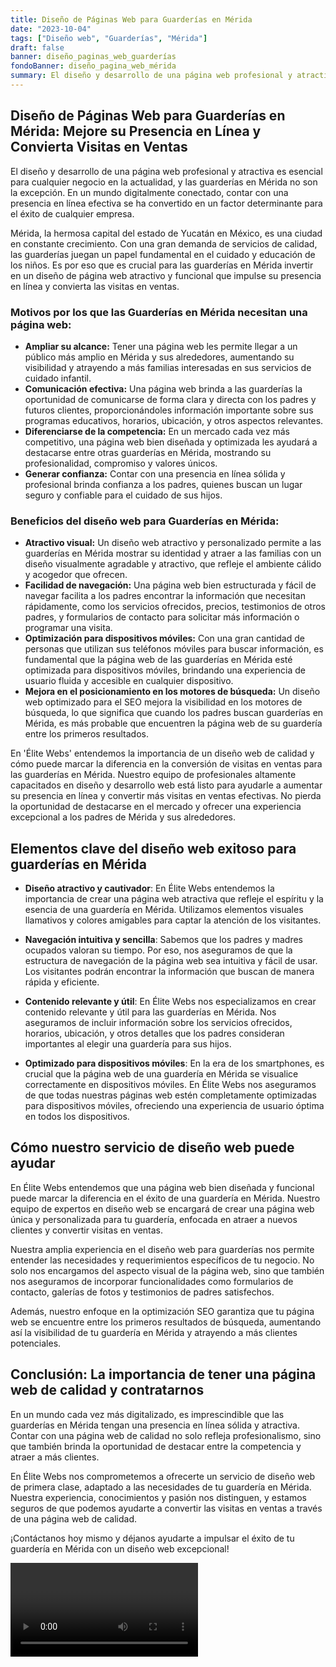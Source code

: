 ```yaml
---
title: Diseño de Páginas Web para Guarderías en Mérida
date: "2023-10-04"
tags: ["Diseño web", "Guarderías", "Mérida"]
draft: false
banner: diseño_paginas_web_guarderías
fondoBanner: diseño_pagina_web_mérida
summary: El diseño y desarrollo de una página web profesional y atractiva es esencial para cualquier negocio en la actualidad, y las guarderías en Mérida no son la excepción. En un mundo digitalmente conectado, contar con una presencia en línea efectiva se ha convertido en un factor determinante para el éxito de cualquier empresa.
---
```



## Diseño de Páginas Web para Guarderías en Mérida: Mejore su Presencia en Línea y Convierta Visitas en Ventas

El diseño y desarrollo de una página web profesional y atractiva es esencial para cualquier negocio en la actualidad, y las guarderías en Mérida no son la excepción. En un mundo digitalmente conectado, contar con una presencia en línea efectiva se ha convertido en un factor determinante para el éxito de cualquier empresa.

Mérida, la hermosa capital del estado de Yucatán en México, es una ciudad en constante crecimiento. Con una gran demanda de servicios de calidad, las guarderías juegan un papel fundamental en el cuidado y educación de los niños. Es por eso que es crucial para las guarderías en Mérida invertir en un diseño de página web atractivo y funcional que impulse su presencia en línea y convierta las visitas en ventas.

### Motivos por los que las Guarderías en Mérida necesitan una página web:

- **Ampliar su alcance:** Tener una página web les permite llegar a un público más amplio en Mérida y sus alrededores, aumentando su visibilidad y atrayendo a más familias interesadas en sus servicios de cuidado infantil.
- **Comunicación efectiva:** Una página web brinda a las guarderías la oportunidad de comunicarse de forma clara y directa con los padres y futuros clientes, proporcionándoles información importante sobre sus programas educativos, horarios, ubicación, y otros aspectos relevantes.
- **Diferenciarse de la competencia:** En un mercado cada vez más competitivo, una página web bien diseñada y optimizada les ayudará a destacarse entre otras guarderías en Mérida, mostrando su profesionalidad, compromiso y valores únicos.
- **Generar confianza:** Contar con una presencia en línea sólida y profesional brinda confianza a los padres, quienes buscan un lugar seguro y confiable para el cuidado de sus hijos.

### Beneficios del diseño web para Guarderías en Mérida:

- **Atractivo visual:** Un diseño web atractivo y personalizado permite a las guarderías en Mérida mostrar su identidad y atraer a las familias con un diseño visualmente agradable y atractivo, que refleje el ambiente cálido y acogedor que ofrecen.
- **Facilidad de navegación:** Una página web bien estructurada y fácil de navegar facilita a los padres encontrar la información que necesitan rápidamente, como los servicios ofrecidos, precios, testimonios de otros padres, y formularios de contacto para solicitar más información o programar una visita.
- **Optimización para dispositivos móviles:** Con una gran cantidad de personas que utilizan sus teléfonos móviles para buscar información, es fundamental que la página web de las guarderías en Mérida esté optimizada para dispositivos móviles, brindando una experiencia de usuario fluida y accesible en cualquier dispositivo.
- **Mejora en el posicionamiento en los motores de búsqueda:** Un diseño web optimizado para el SEO mejora la visibilidad en los motores de búsqueda, lo que significa que cuando los padres buscan guarderías en Mérida, es más probable que encuentren la página web de su guardería entre los primeros resultados.

En 'Élite Webs' entendemos la importancia de un diseño web de calidad y cómo puede marcar la diferencia en la conversión de visitas en ventas para las guarderías en Mérida. Nuestro equipo de profesionales altamente capacitados en diseño y desarrollo web está listo para ayudarle a aumentar su presencia en línea y convertir más visitas en ventas efectivas. No pierda la oportunidad de destacarse en el mercado y ofrecer una experiencia excepcional a los padres de Mérida y sus alrededores.

<GifSeo />

<Cta />

## Elementos clave del diseño web exitoso para guarderías en Mérida

- **Diseño atractivo y cautivador**: En Élite Webs entendemos la importancia de crear una página web atractiva que refleje el espíritu y la esencia de una guardería en Mérida. Utilizamos elementos visuales llamativos y colores amigables para captar la atención de los visitantes.

- **Navegación intuitiva y sencilla**: Sabemos que los padres y madres ocupados valoran su tiempo. Por eso, nos aseguramos de que la estructura de navegación de la página web sea intuitiva y fácil de usar. Los visitantes podrán encontrar la información que buscan de manera rápida y eficiente.

- **Contenido relevante y útil**: En Élite Webs nos especializamos en crear contenido relevante y útil para las guarderías en Mérida. Nos aseguramos de incluir información sobre los servicios ofrecidos, horarios, ubicación, y otros detalles que los padres consideran importantes al elegir una guardería para sus hijos.

- **Optimizado para dispositivos móviles**: En la era de los smartphones, es crucial que la página web de una guardería en Mérida se visualice correctamente en dispositivos móviles. En Élite Webs nos aseguramos de que todas nuestras páginas web estén completamente optimizadas para dispositivos móviles, ofreciendo una experiencia de usuario óptima en todos los dispositivos.

## Cómo nuestro servicio de diseño web puede ayudar

En Élite Webs entendemos que una página web bien diseñada y funcional puede marcar la diferencia en el éxito de una guardería en Mérida. Nuestro equipo de expertos en diseño web se encargará de crear una página web única y personalizada para tu guardería, enfocada en atraer a nuevos clientes y convertir visitas en ventas.

Nuestra amplia experiencia en el diseño web para guarderías nos permite entender las necesidades y requerimientos específicos de tu negocio. No solo nos encargamos del aspecto visual de la página web, sino que también nos aseguramos de incorporar funcionalidades como formularios de contacto, galerías de fotos y testimonios de padres satisfechos.

Además, nuestro enfoque en la optimización SEO garantiza que tu página web se encuentre entre los primeros resultados de búsqueda, aumentando así la visibilidad de tu guardería en Mérida y atrayendo a más clientes potenciales.

## Conclusión: La importancia de tener una página web de calidad y contratarnos

En un mundo cada vez más digitalizado, es imprescindible que las guarderías en Mérida tengan una presencia en línea sólida y atractiva. Contar con una página web de calidad no solo refleja profesionalismo, sino que también brinda la oportunidad de destacar entre la competencia y atraer a más clientes.

En Élite Webs nos comprometemos a ofrecerte un servicio de diseño web de primera clase, adaptado a las necesidades de tu guardería en Mérida. Nuestra experiencia, conocimientos y pasión nos distinguen, y estamos seguros de que podemos ayudarte a convertir las visitas en ventas a través de una página web de calidad.

¡Contáctanos hoy mismo y déjanos ayudarte a impulsar el éxito de tu guardería en Mérida con un diseño web excepcional!

<Video />

<CtaBot job="Guarderías" city="Mérida" />

<Gmaps query="Mérida+españa+maps" />
